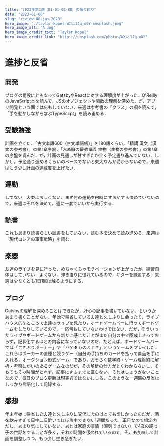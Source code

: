 ```yaml
---
title: "2023年第1週（01-01–01-08）の振り返り"
date: "2023-01-08"
slug: "review-08-jan-2023"
hero_image: "./taylor-kopel-WX4i1Jq_o0Y-unsplash.jpeg"
hero_image_alt: "A dog"
hero_image_credit_text: "Taylor Kopel"
hero_image_credit_link: "https://unsplash.com/photos/WX4i1Jq_o0Y"
---
```


# 進捗と反省
## 開発
ブログの開設にともなってGatsbyやReactに対する理解度が上がった．O'ReillyのJavaScript本を読んで，JSのオブジェクトや関数の理解を深めた．が，アプリ開発という面では何もしていない．来週は参考書の「クラス」の項を読んで，「手を動かしながら学ぶTypeScript」を読み進める．

## 受験勉強
計画を立てた．「古文単語600（古文単語帳）」を180語くらい，「精講 漢文（漢文の参考書）」の第1章序盤，「大森徹の最強講義 生物（生物の参考書）」の第1章の序盤を読んだ．が，計画の見通しが甘すぎたか全く予定通り進んでいない．しかし，予定通り進めるくらいのペースでないと東大なんか受からないので，来週はもう少し計画の達成度を上げたい．

## 運動
してない．大変よろしくない．まず何の運動を何時にするかすら決めていないので，来週はそれを決めて，週に一度でいいから実行する．

## 読書
これもあまり読書らしい読書をしていない．読む本を決めて読み進める．来週は「現代ロシアの軍事戦略」を読む．

## 楽器
友達のライブを見に行った．めちゃくちゃモチベーションが上がったが，練習自体はしていない．よくない．弾き語りに憧れているので，ギターを練習する．来週は少なくとも1日1回は触るようにする．

## ブログ
Gatsbyの理解を深めることはできたが，肝心の記事を書いていない．というかあまり書くことがない．年始で帰省している友達と久しぶりに会ったり，ライブハウス的なところで友達のライブを見たり，ボードゲームバーに行ってボードゲームをしたりしているので，一応何もしていないわけではない．だが，そういったライブやボードゲームから新たに感じたことがまだ自分の中で醸成しきっておらず，記事化するほどの内容になっていないのだ．たとえば，ボードゲームバーでは「ごきぶりポーカー」や「ハゲタカのえじき」というゲームをプレイした．これらはポーカーの変種と競りゲー（自分の手持ちのカードを払って商品を手に入れる，オークション形式ゲーム）であり，おそらく数学的・ゲーム理論的に解析・考察しがいのあるゲームなのだが，その解析の仕方がよくわからないし，そもそもその時間がとれず，記事にするまでに至らない．それはしょうがないことなので，毎日のブログ更新は現実的ではないにしろ，このような一週間の反省はしっかり言語化して記録する．

## 感想
年末年始に帰省した友達と久しぶりに交流したのはとても楽しかったのだが，酒を飲みすぎて日中二日酔いでほぼ集中できない1週間だった．正月なので想定内だし，あまり気にしていない．あとは家庭の事情（深刻ではない）で4歳の甥っ子の世話をすることが多く，それで時間を吸われているので，そこも加味して計画を調整しつつ，もう少し生き急ぎたい．